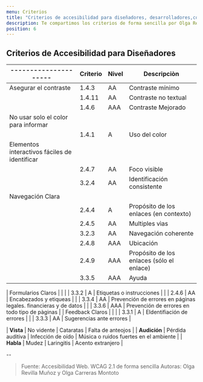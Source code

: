 ```yaml
---
menu: Criterios
title: "Criterios de accesibilidad para diseñadores, desarrolladores,contenidos"
description: Te compartimos los criterios de forma sencilla por Olga Revilla y Olga.
position: 6
---
```


## Criterios de Accesibilidad para Diseñadores

| --------------------- | Criterio | Nivel | Descripciòn                                                        |
| ------------ | ----------------------- | ------------------ | --------------------------------------          |
| Asegurar el contraste | 1.4.3    |  AA   |  Contraste mínimo                                                  |
|                       | 1.4.11   |  AA   |  Contraste no textual                                              |
|                       | 1.4.6    |  AAA  |  Contraste Mejorado                                                |
| No usar solo el color para informar |                                                                         |
|                       | 1.4.1    |   A   |  Uso del color                                                     |
| Elementos interactivos fáciles de identificar |                                                               |
|                       | 2.4.7    |  AA   |  Foco visible                                                      |
|                       | 3.2.4    |  AA   |  Identificación consistente                                        |
| Navegación Clara      |                                                                                       |  
|                       | 2.4.4    |  A    |  Propósito de los enlaces (en contexto)                            |
|                       | 2.4.5    |  AA   |  Multiples vìas                                                    |
|                       | 3.2.3    |  AA   |  Navegación coherente                                              |
|                       | 2.4.8    |  AAA  |  Ubicación                                                         |
|                       | 2.4.9    |  AAA  |  Propósito de los enlaces (sólo el enlace)                         |
|                       | 3.3.5    |  AAA  |  Ayuda                                                             |

| Formularios Claros    |                                                                                       |
|                       | 3.3.2    |  A    |  Etiquetas o instrucciones                                         |
|                       | 2.4.6    |  AA   |  Encabezados y etiqueas                                            |
|                       | 3.3.4    |  AA   |  Prevención de errores en páginas legales. financieras y de datos  |
|                       | 3.3.6    |  AAA  |  Prevención de errores en todo tipo de pàginas                     |
| Feedback Claros       |                                                                                       |
|                       | 3.3.1    |  A    |  EIdentifiación de errores                                         |
|                       | 3.3.3    |  AA   |  Sugerencias ante  errores                                         |


| **Vista**    | No vidente              | Cataratas          | Falta de anteojos                      |
| **Audición** | Pérdida auditiva        | Infección de oído  | Música o ruidos fuertes en el ambiente |
| **Habla**    | Mudez                   | Laringitis         | Acento extranjero                      |







--

> Fuente: Accesibilidad Web. WCAG 2.1 de forma sencilla
Autoras: Olga Revilla Muñoz y Olga Carreras Montoto
